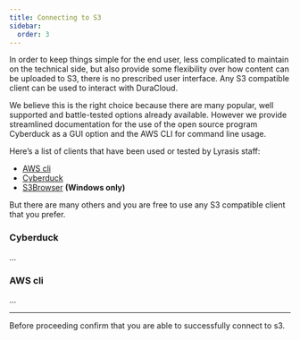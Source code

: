 ```yaml
---
title: Connecting to S3
sidebar:
  order: 3
---
```



In order to keep things simple for the end user, less complicated to maintain on the technical
side, but also provide some flexibility over how content can be uploaded to S3, there is no
prescribed user interface. Any S3 compatible client can be used to interact with DuraCloud.

We believe this is the right choice because there are many popular, well supported and
battle-tested options already available. However we provide streamlined documentation for
the use of the open source program Cyberduck as a GUI option and the AWS CLI for command line
usage.

Here’s a list of clients that have been used or tested by Lyrasis staff:

- [AWS cli](https://aws.amazon.com/cli/)
- [Cyberduck](https://cyberduck.io/)
- [S3Browser](https://s3browser.com/) **(Windows only)**

But there are many others and you are free to use any S3 compatible client that you prefer.

### Cyberduck

...


### AWS cli

...


---

<Aside>Before proceeding confirm that you are able to successfully connect to s3.</Aside>
